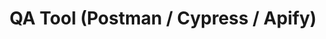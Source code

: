 ---
title: "QA Tool (Postman / Cypress / Apify)"
percentage: '70'
category: "tool"
sequence: "07"
---